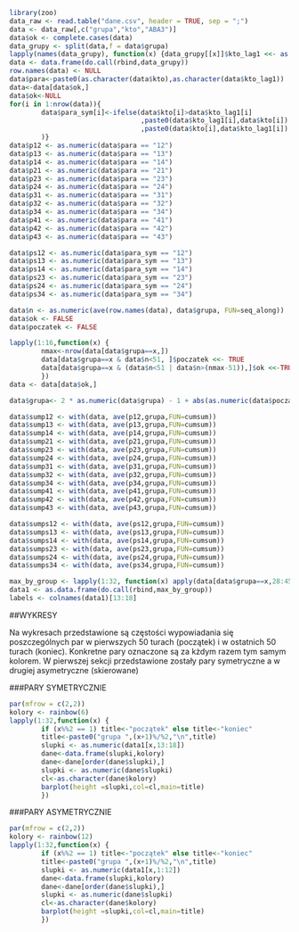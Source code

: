 ```r
library(zoo)
data_raw <- read.table("dane.csv", header = TRUE, sep = ";")
data <- data_raw[,c("grupa","kto","ABA3")]
data$ok <- complete.cases(data)
data_grupy <- split(data,f = data$grupa)
lapply(names(data_grupy), function(x) {data_grupy[[x]]$kto_lag1 <<- as.character(lag(zoo(data_grupy[[x]]$kto), -1, na.pad = T))})
data <- data.frame(do.call(rbind,data_grupy))
row.names(data) <- NULL
data$para<-paste0(as.character(data$kto),as.character(data$kto_lag1))
data<-data[data$ok,]
data$ok<-NULL
for(i in 1:nrow(data)){
        data$para_sym[i]<-ifelse(data$kto[i]>data$kto_lag1[i]
                                 ,paste0(data$kto_lag1[i],data$kto[i])
                                 ,paste0(data$kto[i],data$kto_lag1[i])
        )}
data$p12 <- as.numeric(data$para == "12")
data$p13 <- as.numeric(data$para == "13")
data$p14 <- as.numeric(data$para == "14")
data$p21 <- as.numeric(data$para == "21")
data$p23 <- as.numeric(data$para == "23")
data$p24 <- as.numeric(data$para == "24")
data$p31 <- as.numeric(data$para == "31")
data$p32 <- as.numeric(data$para == "32")
data$p34 <- as.numeric(data$para == "34")
data$p41 <- as.numeric(data$para == "41")
data$p42 <- as.numeric(data$para == "42")
data$p43 <- as.numeric(data$para == "43")

data$ps12 <- as.numeric(data$para_sym == "12")
data$ps13 <- as.numeric(data$para_sym == "13")
data$ps14 <- as.numeric(data$para_sym == "14")
data$ps23 <- as.numeric(data$para_sym == "23")
data$ps24 <- as.numeric(data$para_sym == "24")
data$ps34 <- as.numeric(data$para_sym == "34")

data$n <- as.numeric(ave(row.names(data), data$grupa, FUN=seq_along))
data$ok <- FALSE
data$poczatek <- FALSE

lapply(1:16,function(x) {
        nmax<-nrow(data[data$grupa==x,])
        data[data$grupa==x & data$n<51, ]$poczatek <<- TRUE
        data[data$grupa==x & (data$n<51 | data$n>(nmax-51)),]$ok <<-TRUE
        })
data <- data[data$ok,]

data$grupa<- 2 * as.numeric(data$grupa) - 1 + abs(as.numeric(data$poczatek)-1)

data$sump12 <- with(data, ave(p12,grupa,FUN=cumsum))
data$sump13 <- with(data, ave(p13,grupa,FUN=cumsum))
data$sump14 <- with(data, ave(p14,grupa,FUN=cumsum))
data$sump21 <- with(data, ave(p21,grupa,FUN=cumsum))
data$sump23 <- with(data, ave(p23,grupa,FUN=cumsum))
data$sump24 <- with(data, ave(p24,grupa,FUN=cumsum))
data$sump31 <- with(data, ave(p31,grupa,FUN=cumsum))
data$sump32 <- with(data, ave(p32,grupa,FUN=cumsum))
data$sump34 <- with(data, ave(p34,grupa,FUN=cumsum))
data$sump41 <- with(data, ave(p41,grupa,FUN=cumsum))
data$sump42 <- with(data, ave(p42,grupa,FUN=cumsum))
data$sump43 <- with(data, ave(p43,grupa,FUN=cumsum))

data$sumps12 <- with(data, ave(ps12,grupa,FUN=cumsum))
data$sumps13 <- with(data, ave(ps13,grupa,FUN=cumsum))
data$sumps14 <- with(data, ave(ps14,grupa,FUN=cumsum))
data$sumps23 <- with(data, ave(ps23,grupa,FUN=cumsum))
data$sumps24 <- with(data, ave(ps24,grupa,FUN=cumsum))
data$sumps34 <- with(data, ave(ps34,grupa,FUN=cumsum))

```

```r
max_by_group <- lapply(1:32, function(x) apply(data[data$grupa==x,28:45],MARGIN = 2,FUN = max))
data1 <- as.data.frame(do.call(rbind,max_by_group))
labels <- colnames(data1)[13:18]

```
##WYKRESY

Na wykresach przedstawione są częstości wypowiadania się poszczególnych par w pierwszych 50 turach (początek) i w ostatnich 50 turach (koniec). Konkretne pary oznaczone są za kżdym razem tym samym kolorem. W pierwszej sekcji przedstawione zostały pary symetryczne a w drugiej asymetryczne (skierowane)

###PARY SYMETRYCZNIE

```r
par(mfrow = c(2,2))
kolory <- rainbow(6)
lapply(1:32,function(x) {
        if (x%%2 == 1) title<-"początek" else title<-"koniec"
        title<-paste0("grupa ",(x+1)%/%2,"\n",title)
        slupki <- as.numeric(data1[x,13:18])
        dane<-data.frame(slupki,kolory)
        dane<-dane[order(dane$slupki),]
        slupki <- as.numeric(dane$slupki)
        cl<-as.character(dane$kolory)
        barplot(height =slupki,col=cl,main=title)
        })
```

###PARY ASYMETRYCZNIE

```r
par(mfrow = c(2,2))
kolory <- rainbow(12)
lapply(1:32,function(x) {
        if (x%%2 == 1) title<-"początek" else title<-"koniec"
        title<-paste0("grupa ",(x+1)%/%2,"\n",title)
        slupki <- as.numeric(data1[x,1:12])
        dane<-data.frame(slupki,kolory)
        dane<-dane[order(dane$slupki),]
        slupki <- as.numeric(dane$slupki)
        cl<-as.character(dane$kolory)
        barplot(height =slupki,col=cl,main=title)
        })
```